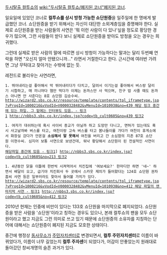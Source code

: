 [[두시탈출 컬투쇼]]의 [[wiki:"두시탈출 컬투쇼/폐지된 코너"폐지된 코너]].

일요일에 있었던 코너로 '''컬투쇼를 상시 방청 가능한 쇼단원증'''을 일주일에 한 명에게 발급했던 코너. 쇼단원증을 받기 위해서는 자신이 대단한 소외계층임을 증명해야 한다. 실제로 쇼단원증을 받는 사람들의 사연은 '뭐 이런 사람이 다 있나'싶을 정도로 황당한 경우가 많으며, 그런 사람들이 받다 보니 실제로 쇼단원증을 받아도 방청을 오는 경우는 희귀했다.

그런데 실제로 받은 사람의 말에 따르면 상시 방청이 가능하다는 말과는 달리 두번째 연락을 하면 "오신지 얼마 안됐으니까…" 라면서 거절한다고 한다. 근시간에 여러번 가려면 그냥 무턱대고 찾아가는 수밖에 없는 듯.

레전드로 불리우는 사연라면,
 1. 뛰어내리는걸 좋아해서 막 뛰어내리다가 다치고, 달려서 이기는걸 좋아해서 버스랑 달리기 시합하고, 매 끼니마다 햄만 먹다가 이제는 돈까스만 사 먹으며, 친구 밥 사줄 때도 돈까스 아니면 안 사준다는 8호 쇼단원 김승수씨.
 [[http://wizard2.sbs.co.kr/resource/template/contents/tpl_iframetype.jsp?vProgId=1000216&vVodId=V0000328482&vMenuId=1010938&no=439 해당 링크 중간에 있는 파일. 그 밑에는 인터뷰도 있음. - 링크1]] [[http://nbbs3.sbs.co.kr/index.jsp?code=tb_cult0605&no=439 링크2]]

 1. 여자가 대쉬하는데 혹시 사이비 종교가 아닐까 하고 도망만 다니고, 면허가 있는데도 혹시 사고날까봐 버스를 타고, 여친이랑 고속 버스를 타고 봄나들이를 가다가 여친이 휴게소에서 화장실 갔다가 안온걸 '''소심해서 말 못해서''' 여친을 버리고 간 소심함의 지존 87호 쇼단원 이현수씨. 심지어 보통 사연으로 보낸건데, 워낙 황당해서 쇼단원이 된 전설적인 사연이다.
 [http://wizard2.sbs.co.kr/resource/template/contents/tpl_iframetype.jsp?vProgId=1000216&vVodId=V0000328482&vMenuId=1010938&no=213 해당파일 중간에 있음 - 링크1]] [[http://nbbs3.sbs.co.kr/index.jsp?code=tb_cult0605&no=213 링크2]]

 1. 4년동안 닭을 이틀에 한번씩 시켜먹어서 치킨집에 '여보세요?' 한마디만 하면 '네~' 하면서 배달이 오고, 급기야 치킨회사 두 곳에서 스카웃 제의가 들어왔다는 124호 쇼단원 권차흠씨 사연 등은 일부러라도 찾아서 들어볼 가치가 있다.
 [[http://wizard2.sbs.co.kr/resource/template/contents/tpl_iframetype.jsp?vProgId=1000216&vVodId=V0000328482&vMenuId=1010938&no=412 해당 파일의 맨 마지막 사연 - 링크1]] [[http://nbbs3.sbs.co.kr/index.jsp?code=tb_cult0605&no=412 링크2]]

2010년 현재는 인중에 비만이 있다는 133호 쇼단원을 마지막으로 폐지되었다.
쇼단원증을 받은 사람을 '쇼단원'이라고 칭하는 경우도 있으나, 본래 컬투쇼의 팬을 모두 쇼단원이라고 했고 지금도 그런 의미로 쓰고 있기 때문에 쇼단원증의 소유자를 지칭하는 단어에 대해서는 쇼단원증이 폐지된 지금도 모호한 상태이다.

중간에 행정상 [[동사무소]]가 [[주민자치센터]]로 변경되면서, '''컬투 주민자치센터'''로 이름이 바뀌었다가, 이름이 너무 길었는지 '''컬투 주자센'''이 되었다가, 어감이 안좋았는지 원래대로 돌아갔던 창씨개명의 슬픈 과거가 있다.
